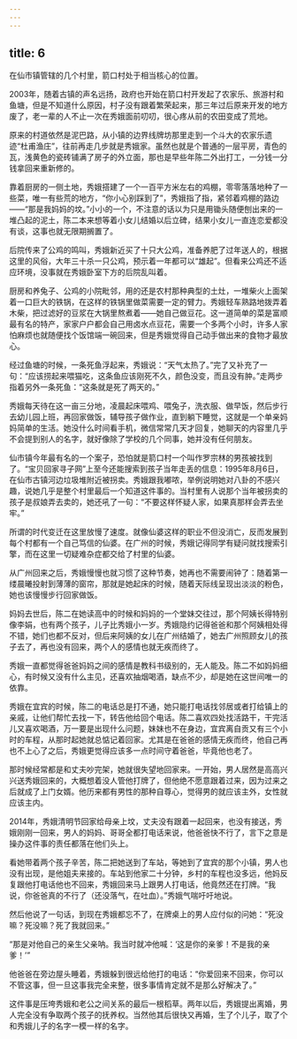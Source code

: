 ```yaml
---
---
---
```

title: 6
---





在仙市镇管辖的几个村里，箭口村处于相当核心的位置。

2003年，随着古镇的声名远扬，政府也开始在箭口村开发起了农家乐、旅游村和鱼塘，但是不知道什么原因，村子没有跟着繁荣起来，那三年过后原来开发的地方废了，老一辈的人不止一次在秀娥面前叨叨，很心疼从前的农田变成了荒地。

原来的村道依然是泥巴路，从小镇的边界线牌坊那里走到一个斗大的农家乐遗迹“杜甫渔庄”，往前再走几步就是秀娥家。虽然也就是个普通的一层平房，青色的瓦，浅黄色的瓷砖铺满了房子的外立面，那也是早些年陈二外出打工，一分钱一分钱拿回来重新修的。

靠着厨房的一侧土地，秀娥搭建了一个一百平方米左右的鸡棚，零零落落地种了一些菜，唯一有些荒的地方，“你小心别踩到了”，秀娥指了指，紧邻着鸡棚的路边——“那是我妈妈的坟。”小小的一个，不注意的话以为只是用锄头随便刨出来的一堆凸起的泥土，陈二本来想等着小女儿结婚以后立碑，结果小女儿一直连恋爱都没有谈，这事也就无限期搁置了。

后院传来了公鸡的鸣叫，秀娥新近买了十只大公鸡，准备养肥了过年送人的，根据这里的风俗，大年三十杀一只公鸡，预示着一年都可以“雄起”。但看来公鸡还不适应环境，没事就在秀娥卧室下方的后院乱叫着。

厨房和养兔子、公鸡的小院毗邻，用的还是农村那种典型的土灶，一堆柴火上面架着一口巨大的铁锅，在这样的铁锅里做菜需要一定的臂力。秀娥轻车熟路地拨弄着木柴，把过滤好的豆浆在大锅里熬煮着——她自己做豆花。这一道简单的菜是富顺最有名的特产，家家户户都会自己用卤水点豆花，需要一个多两个小时，许多人家怕麻烦也就随便找个饭馆端一碗回来，但是秀娥觉得自己动手做出来的食物才最放心。

经过鱼塘的时候，一条死鱼浮起来，秀娥说：“天气太热了。”完了又补充了一句：“应该捞起来喂猫吃，这条鱼应该刚死不久，颜色没变，而且没有肿。”走两步指着另外一条死鱼：“这条就是死了两天的。”

秀娥每天待在这一亩三分地，凌晨起床喂鸡、喂兔子，洗衣服、做早饭，然后步行去幼儿园上班，再回家做饭，辅导孩子做作业，直到躺下睡觉，这就是一个单亲妈妈简单的生活。她没什么时间看手机，微信常常几天才回复，她聊天的内容里几乎不会提到别人的名字，就好像除了学校的几个同事，她并没有任何朋友。

仙市镇今年最有名的一个案子，恐怕就是箭口村一个叫作罗宗林的男孩被找到了。“宝贝回家寻子网”上至今还能搜索到孩子当年走丢的信息：1995年8月6日，在仙市古镇河边垃圾堆附近被拐卖。秀娥跟我嘟哝，举例说明她对八卦的不感兴趣，说她几乎是整个村里最后一个知道这件事的。当村里有人说那个当年被拐卖的孩子是叔娘弄去卖的，她还吼了一句：“不要这样怀疑人家，如果真那样会弄去坐牢。”

所谓的时代变迁在这里放慢了速度。就像仙婆这样的职业不但没消亡，反而发展到每个村都有一个自己笃信的仙婆。在广州的时候，秀娥记得同学有疑问就找搜索引擎，而在这里一切疑难杂症都交给了村里的仙婆。

从广州回来之后，秀娥慢慢也就习惯了这种节奏，她再也不需要闹钟了：随着第一缕晨曦投射到薄薄的窗帘，那就是她起床的时候，随着天际线呈现出淡淡的粉色，她也该慢慢步行回家做饭。

妈妈去世后，陈二在她读高中的时候和妈妈的一个堂妹交往过，那个阿姨长得特别像李娟，也有两个孩子，儿子比秀娥小一岁。秀娥隐约记得爸爸和那个阿姨相处得不错，她们也都不反对，但后来阿姨的女儿在广州结婚了，她去广州照顾女儿的孩子去了，再也没有回来，两个人的感情也就无疾而终了。

秀娥一直都觉得爸爸妈妈之间的感情是教科书级别的，无人能及。陈二不如妈妈细心，有时候又没有什么主见，还喜欢抽烟喝酒，缺点不少，却是她在这世间唯一的依靠。

秀娥在宜宾的时候，陈二的电话总是打不通，她只能打电话找邻居或者打给镇上的亲戚，让他们帮忙去找一下，转告他给回个电话。陈二喜欢四处找活路干，干完活儿又喜欢喝酒，万一要是出现什么问题，妹妹也不在身边，宜宾离自贡又有三个小时的车程，从那时起她就总惦记着回家。尤其是在爸爸的感情无疾而终，他自己再也不上心了之后，秀娥更觉得应该多一点时间守着爸爸，毕竟他也老了。

那时候经常都是和丈夫吵完架，她就很失望地回家来。一开始，男人居然是高高兴兴送秀娥回来的，大概想着没人管他打牌了，但他绝不愿意跟着过来，因为过来之后就成了上门女婿。他历来都有男性的那种自尊心，觉得男的就应该主外，女性就应该主内。

2014年，秀娥清明节回家给母亲上坟，丈夫没有跟着一起回来，也没有接送，秀娥刚刚一回来，男人的妈妈、哥哥全都打电话来说，他爸爸快不行了，言下之意是操办这件事的责任都落在他们头上。

看她带着两个孩子辛苦，陈二把她送到了车站，等她到了宜宾的那个小镇，男人也没有出现，是他姐夫来接的。车站到他家二十分钟，乡村的车程也没多远，他妈反复跟他打电话他也不回来，秀娥回来马上跟男人打电话，他竟然还在打牌。“我说，你爸爸真的不行了（还没落气，在吐血）。”秀娥气喘吁吁地说。

然后他说了一句话，到现在秀娥都忘不了，在牌桌上的男人应付似的问她：“死没嘛？死没嘛？死了我就回来。”

“那是对他自己的亲生父亲呐。我当时就冲他喊：‘这是你的亲爹！不是我的亲爹！’”

他爸爸在旁边屋头睡着，秀娥躲到很远给他打的电话：“你爱回来不回来，你可以不管这事，但一旦这事我完全来整，很多事情肯定就不是那么好解决了。”

这件事是压垮秀娥和老公之间关系的最后一根稻草。两年以后，秀娥提出离婚，男人完全没有争取两个孩子的抚养权。当然他其后很快又再婚，生了个儿子，取了个和秀娥儿子的名字一模一样的名字。